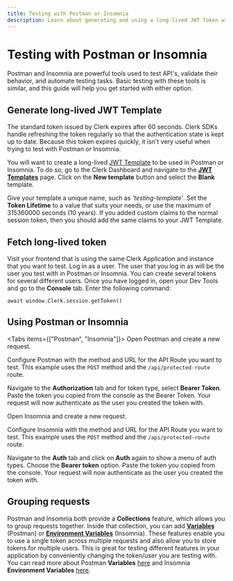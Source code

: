 ```yaml
---
title: Testing with Postman or Insomnia
description: Learn about generating and using a long-lived JWT Token with Postman or Insomnia.
---
```


# Testing with Postman or Insomnia

Postman and Insomnia are powerful tools used to test API's, validate their behavior, and automate testing tasks. Basic testing with these tools is similar, and this guide will help you get started with either option.

## Generate long-lived JWT Template

The standard token issued by Clerk expires after 60 seconds. Clerk SDKs handle refreshing the token regularly so that the authentication state is kept up to date. Because this token expires quickly, it isn't very useful when trying to test with Postman or Insomnia.

You will want to create a long-lived [JWT Template](/docs/backend-requests/making/jwt-templates) to be used in Postman or Insomnia. To do so, go to the Clerk Dashboard and navigate to the **[JWT Templates](https://dashboard.clerk.com/last-active?path=jwt-templates)** page. Click on the **New template** button and select the **Blank** template.

<Images
  src="/docs/images/testing/blank-jwt-template.webp"
  width={3024}
  height={1654}
  alt="The JWT Template page in the Clerk Dashboard. The 'New template' button was clicked, in the modal that opened, the 'Blank' template is hovered over."
/>

Give your template a unique name, such as *'testing-template'*. Set the **Token Lifetime** to a value that suits your needs, or use the maximum of 315360000 seconds (10 years). If you added custom claims to the normal session token, then you should add the same claims to your JWT Template.

<Images
  src="/docs/images/testing/testing-template.webp"
  width={2492}
  height={1400}
  alt="Creating a JWT Template in the Clerk Dashboard"
/>

## Fetch long-lived token

Visit your frontend that is using the same Clerk Application and instance that you want to test. Log in as a user. The user that you log in as will be the user you test with in Postman or Insomnia. You can create several tokens for several different users. Once you have logged in, open your Dev Tools and go to the **Console** tab. Enter the following command:

```
await window.Clerk.session.getToken()
```

<Images
src="/docs/images/testing/get-token-from-console.webp"
width={1075}
height={479}
alt="The Dev Tools Console with the command 'await window.Clerk.session.getToken()' entered. The token is logged to the console."
/>

## Using Postman or Insomnia

<Tabs items={["Postman", "Insomnia"]}>
<Tab>
Open Postman and create a new request.

<Images
  src="/docs/images/testing/postman-new-request.webp"
  width={2552}
  height={1592}
  alt="The Postman app with a red arrow pointing at the plus icon in the top left corner."
/>

Configure Postman with the method and URL for the API Route you want to test. This example uses the `POST` method and the `/api/protected-route` route. 

<Images
  src="/docs/images/testing/postman-configure-request.webp"
  width={2552}
  height={1592}
  alt="The Postman app with a red box around the method and URL field."
/>

Navigate to the **Authorization** tab and for token type, select **Bearer Token**. Paste the token you copied from the console as the Bearer Token. Your request will now authenticate as the user you created the token with.

<Images
  src="/docs/images/testing/postman-bearer-token.webp"
  width={2552}
  height={1592}
  alt="The Postman app with the first red arrow pointing at the Authorization tab, the second red arrow pointing at the token type with 'Bearer token' chosen, and a third red arrow pointing at the token field with the token pasted in."
/>
</Tab>

<Tab>
Open Insomnia and create a new request. 

<Images
  src="/docs/images/testing/insomnia-new-request.webp"
  width={2552}
  height={1430}
  alt="The Insomnia app with a red arrow pointing at the 'New HTTP Request' button."
/>

Configure Insomnia with the method and URL for the API Route you want to test. This example uses the `POST` method and the `/api/protected-route` route. 

<Images
  src="/docs/images/testing/insomnia-configure-request.webp"
  width={2552}
  height={1430}
  alt="The Insomnia app with a red box around the method and URL field."
/>

Navigate to the **Auth** tab and click on **Auth** again to show a menu of auth types. Choose the **Bearer token** option. Paste the token you copied from the console. Your request will now authenticate as the user you created the token with.

<Images
  src="/docs/images/testing/insomnia-bearer-token.webp"
  width={2552}
  height={1430}
  alt="The Insomnia app with the first red arrow pointing at the Auth tab which has been switched to the 'Bearer token' option. The second red arrow points at the token field with the token pasted in."
/>
</Tab>
</Tabs>

## Grouping requests

Postman and Insomnia both provide a **Collections** feature, which allows you to group requests together. Inside that collection, you can add **[Variables](https://learning.postman.com/docs/sending-requests/variables/)** (Postman) or **[Environment Variables](https://docs.insomnia.rest/insomnia/environment-variables)** (Insomnia). These features enable you to use a single token across multiple requests and also allow you to store tokens for multiple users. This is great for testing different features in your application by conveniently changing the token/user you are testing with. You can read more about Postman **Variables** [here](https://learning.postman.com/docs/sending-requests/variables/) and Insomnia **Environment Variables** [here](https://docs.insomnia.rest/insomnia/environment-variables).


